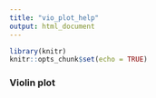 ```yaml
---
title: "vio_plot_help"
output: html_document
---
```


```r
library(knitr)
knitr::opts_chunk$set(echo = TRUE)
```

### Violin plot
